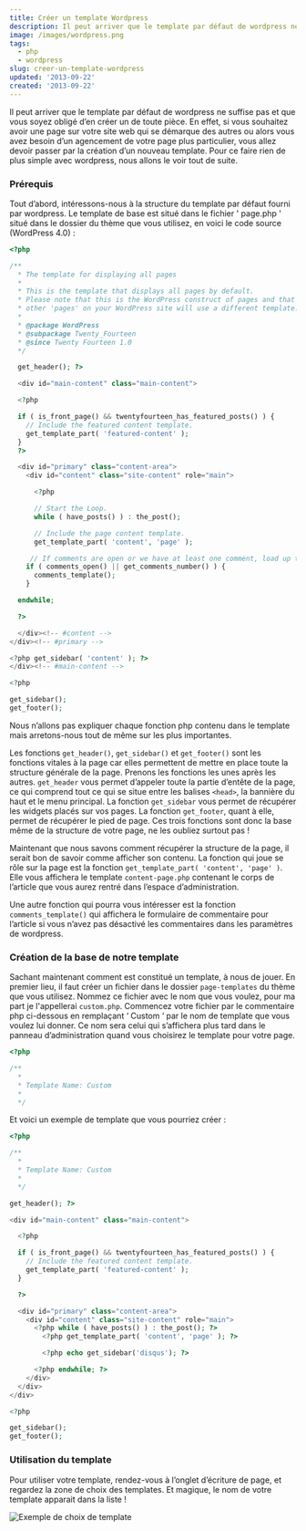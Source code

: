 ```yaml
---
title: Créer un template Wordpress
description: Il peut arriver que le template par défaut de wordpress ne suffise pas et que vous soyez obligé d’en créer un de toute pièce. En effet, si vous souhaitez avoir une page sur votre site web qui se démarque des autres ou alors vous avez besoin d’un agencement de votre page plus particulier, vous allez devoir passer par la création d’un nouveau template. Pour ce faire rien de plus simple avec wordpress, nous allons le voir tout de suite.
image: /images/wordpress.png
tags:
  - php
  - wordpress
slug: creer-un-template-wordpress
updated: '2013-09-22'
created: '2013-09-22'
---
```


Il peut arriver que le template par défaut de wordpress ne suffise pas et que vous soyez obligé d’en créer un de toute pièce. En effet, si vous souhaitez avoir une page sur votre site web qui se démarque des autres ou alors vous avez besoin d’un agencement de votre page plus particulier, vous allez devoir passer par la création d’un nouveau template. Pour ce faire rien de plus simple avec wordpress, nous allons le voir tout de suite.

### Prérequis

Tout d’abord, intéressons-nous à la structure du template par défaut fourni par wordpress. Le template de base est situé dans le fichier ' page.php ' situé dans le dossier du thème que vous utilisez, en voici le code source (WordPress 4.0) :

```php
<?php

/**
  * The template for displaying all pages
  *
  * This is the template that displays all pages by default.
  * Please note that this is the WordPress construct of pages and that
  * other 'pages' on your WordPress site will use a different template.
  *
  * @package WordPress
  * @subpackage Twenty_Fourteen
  * @since Twenty Fourteen 1.0
  */

  get_header(); ?>

  <div id="main-content" class="main-content">

  <?php

  if ( is_front_page() && twentyfourteen_has_featured_posts() ) {
    // Include the featured content template.
    get_template_part( 'featured-content' );
  }
  ?>

  <div id="primary" class="content-area">
    <div id="content" class="site-content" role="main">

      <?php

      // Start the Loop.
      while ( have_posts() ) : the_post();

      // Include the page content template.
      get_template_part( 'content', 'page' );

     // If comments are open or we have at least one comment, load up the comment template.
    if ( comments_open() || get_comments_number() ) {
      comments_template();
    }

  endwhile;

  ?>

  </div><!-- #content -->
</div><!-- #primary -->

<?php get_sidebar( 'content' ); ?>
</div><!-- #main-content -->

<?php

get_sidebar();
get_footer();
```

Nous n’allons pas expliquer chaque fonction php contenu dans le template mais arretons-nous tout de même sur les plus importantes.

Les fonctions `get_header()`, `get_sidebar()` et `get_footer()` sont les fonctions vitales à la page car elles permettent de mettre en place toute la structure générale de la page. Prenons les fonctions les unes après les autres. `get_header` vous permet d’appeler toute la partie d’entête de la page, ce qui comprend tout ce qui se situe entre les balises `<head>`, la bannière du haut et le menu principal. La fonction `get_sidebar` vous permet de récupérer les widgets placés sur vos pages. La fonction `get_footer`, quant à elle, permet de récupérer le pied de page. Ces trois fonctions sont donc la base même de la structure de votre page, ne les oubliez surtout pas !

Maintenant que nous savons comment récupérer la structure de la page, il serait bon de savoir comme afficher son contenu. La fonction qui joue se rôle sur la page est la fonction `get_template_part( 'content', 'page' )`. Elle vous affichera le template `content-page.php` contenant le corps de l’article que vous aurez rentré dans l’espace d’administration.

Une autre fonction qui pourra vous intéresser est la fonction `comments_template()` qui affichera le formulaire de commentaire pour l’article si vous n’avez pas désactivé les commentaires dans les paramètres de wordpress.

### Création de la base de notre template

Sachant maintenant comment est constitué un template, à nous de jouer. En premier lieu, il faut créer un fichier dans le dossier `page-templates` du thème que vous utilisez. Nommez ce fichier avec le nom que vous voulez, pour ma part je l'appellerai `custom.php`. Commencez votre fichier par le commentaire php ci-dessous en remplaçant ‘ Custom ‘ par le nom de template que vous voulez lui donner. Ce nom sera celui qui s’affichera plus tard dans le panneau d’administration quand vous choisirez le template pour votre page.

```php
<?php

/**
  *
  * Template Name: Custom
  *
  */
```

Et voici un exemple de template que vous pourriez créer :

```php
<?php

/**
  *
  * Template Name: Custom
  *
  */

get_header(); ?>

<div id="main-content" class="main-content">

  <?php

  if ( is_front_page() && twentyfourteen_has_featured_posts() ) {
    // Include the featured content template.
    get_template_part( 'featured-content' );
  }

  ?>

  <div id="primary" class="content-area">
    <div id="content" class="site-content" role="main">
      <?php while ( have_posts() ) : the_post(); ?>
        <?php get_template_part( 'content', 'page' ); ?>

        <?php echo get_sidebar('disqus'); ?>

      <?php endwhile; ?>
    </div>
  </div>
</div>

<?php

get_sidebar();
get_footer();
```

### Utilisation du template

Pour utiliser votre template, rendez-vous à l’onglet d’écriture de page, et regardez la zone de choix des templates. Et magique, le nom de votre template apparait dans la liste !

![Exemple de choix de template](/images/creer-template-wordpress.jpg)
